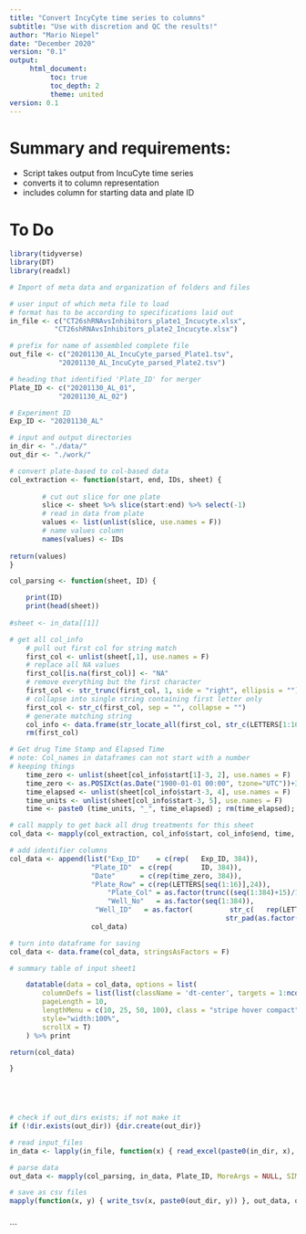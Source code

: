 ```yaml
---
title: "Convert IncyCyte time series to columns"
subtitle: "Use with discretion and QC the results!"
author: "Mario Niepel"
date: "December 2020"
version: "0.1"
output:
     html_document:
          toc: true
          toc_depth: 2
          theme: united 
version: 0.1
---
```



# Summary and requirements:

- Script takes output from IncuCyte time series
- converts it to column representation 
- includes column for starting data and plate ID


# To Do




```r

library(tidyverse)
library(DT)
library(readxl)

```





```r

# Import of meta data and organization of folders and files

# user input of which meta file to load
# format has to be according to specifications laid out
in_file <- c("CT26shRNAvsInhibitors_plate1_Incucyte.xlsx",
		   "CT26shRNAvsInhibitors_plate2_Incucyte.xlsx")

# prefix for name of assembled complete file
out_file <- c("20201130_AL_IncuCyte_parsed_Plate1.tsv",
		    "20201130_AL_IncuCyte_parsed_Plate2.tsv")

# heading that identified 'Plate_ID' for merger
Plate_ID <- c("20201130_AL_01",
		    "20201130_AL_02")

# Experiment ID
Exp_ID <- "20201130_AL"

# input and output directories 
in_dir <- "./data/"
out_dir <- "./work/"

```




```r

# convert plate-based to col-based data
col_extraction <- function(start, end, IDs, sheet) {
        
        # cut out slice for one plate
        slice <- sheet %>% slice(start:end) %>% select(-1)
        # read in data from plate       
        values <- list(unlist(slice, use.names = F))
        # name values column
        names(values) <- IDs
       
return(values)
}

```



```r

col_parsing <- function(sheet, ID) {

	print(ID)
	print(head(sheet)) 
	
#sheet <- in_data[[1]]

# get all col_info
	# pull out first col for string match
	first_col <- unlist(sheet[,1], use.names = F)
	# replace all NA values
	first_col[is.na(first_col)] <- "NA"
	# remove everything but the first character
	first_col <- str_trunc(first_col, 1, side = "right", ellipsis = "")
	# collapse into single string containing first letter only
	first_col <- str_c(first_col, sep = "", collapse = "")
	# generate matching string
	col_info <- data.frame(str_locate_all(first_col, str_c(LETTERS[1:16], sep = "", collapse = "")))
	rm(first_col)

# Get drug Time Stamp and Elapsed Time
# note: Col_names in dataframes can not start with a number
# keeping things
	time_zero <- unlist(sheet[col_info$start[1]-3, 2], use.names = F)
 	time_zero <- as.POSIXct(as.Date("1900-01-01 00:00", tzone="UTC"))+3600*5 + 3600*24*as.numeric(time_zero)
	time_elapsed <- unlist(sheet[col_info$start-3, 4], use.names = F)
	time_units <- unlist(sheet[col_info$start-3, 5], use.names = F)
	time <- paste0 (time_units, "_", time_elapsed) ; rm(time_elapsed); rm(time_units)

# call mapply to get back all drug treatments for this sheet
col_data <- mapply(col_extraction, col_info$start, col_info$end, time, MoreArgs = list(sheet), SIMPLIFY = T)

# add identifier columns
col_data <- append(list("Exp_ID"    = c(rep(   Exp_ID, 384)),
				    "Plate_ID"  = c(rep(       ID, 384)),
				    "Date"      = c(rep(time_zero, 384)),
				    "Plate_Row" = c(rep(LETTERS[seq(1:16)],24)),
                        "Plate_Col" = as.factor(trunc((seq(1:384)+15)/16)),
                        "Well_No"   = as.factor(seq(1:384)),
			         "Well_ID"   = as.factor(         str_c(   rep(LETTERS[seq(1:16)],24), 
			         						         str_pad(as.factor(trunc((seq(1:384)+15)/16)), 2, pad = "0"))     )     ) ,
				    col_data)

# turn into dataframe for saving
col_data <- data.frame(col_data, stringsAsFactors = F)

# summary table of input sheet1         

	datatable(data = col_data, options = list(
		columnDefs = list(list(className = 'dt-center', targets = 1:ncol(col_data))),
		pageLength = 10,
		lengthMenu = c(10, 25, 50, 100), class = "stripe hover compact",
		style="width:100%",
		scrollX = T)
	) %>% print

return(col_data)       

} 



        
```




```r

# check if out_dirs exists; if not make it
if (!dir.exists(out_dir)) {dir.create(out_dir)}

# read input_files
in_data <- lapply(in_file, function(x) { read_excel(paste0(in_dir, x), col_names = FALSE, col_types = "text" ) } )

# parse data
out_data <- mapply(col_parsing, in_data, Plate_ID, MoreArgs = NULL, SIMPLIFY = FALSE)

# save as csv files
mapply(function(x, y) { write_tsv(x, paste0(out_dir, y)) }, out_data, out_file)
	  

```




```

